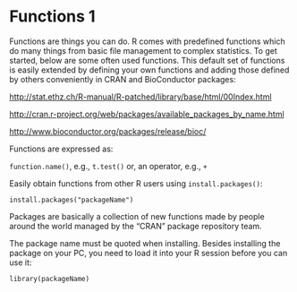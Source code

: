 # Functions 1

Functions are things you can do. R comes with predefined functions which do many things from basic file management to complex statistics. To get started, below are some often used functions. This default set of functions is easily extended by defining your own functions and adding those defined by others conveniently in CRAN and BioConductor packages:

<http://stat.ethz.ch/R-manual/R-patched/library/base/html/00Index.html>

<http://cran.r-project.org/web/packages/available_packages_by_name.html>

<http://www.bioconductor.org/packages/release/bioc/>

Functions are expressed as:

`function.name()`, e.g., `t.test()` or, an operator, e.g., `+`

Easily obtain functions from other R users using `install.packages()`:

`install.packages("packageName")`

Packages are basically a collection of new functions made by people around the world managed by the "CRAN" package repository team.

The package name must be quoted when installing. Besides installing the package on your PC, you need to load it into your R session before you can use it:

`library(packageName)`
